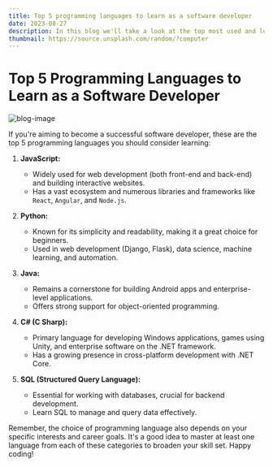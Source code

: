 ```yaml
---
title: Top 5 programming languages to learn as a software developer
date: 2023-08-27
description: In this blog we'll take a look at the top most used and loved programming languages around the world.
thumbnail: https://source.unsplash.com/random/?computer
---
```


# Top 5 Programming Languages to Learn as a Software Developer

![blog-image](https://res.cloudinary.com/dn6bzdlno/image/upload/v1693884568/Best-Programming-Languages-to-Start-Learning-Today_iptvhi.jpg)

If you're aiming to become a successful software developer, these are the top 5 programming languages you should consider learning:

1. **JavaScript:**

   - Widely used for web development (both front-end and back-end) and building interactive websites.
   - Has a vast ecosystem and numerous libraries and frameworks like `React`, `Angular`, and `Node.js`.

2. **Python:**

   - Known for its simplicity and readability, making it a great choice for beginners.
   - Used in web development (Django, Flask), data science, machine learning, and automation.

3. **Java:**

   - Remains a cornerstone for building Android apps and enterprise-level applications.
   - Offers strong support for object-oriented programming.

4. **C# (C Sharp):**

   - Primary language for developing Windows applications, games using Unity, and enterprise software on the .NET framework.
   - Has a growing presence in cross-platform development with .NET Core.

5. **SQL (Structured Query Language):**
   - Essential for working with databases, crucial for backend development.
   - Learn SQL to manage and query data effectively.

Remember, the choice of programming language also depends on your specific interests and career goals. It's a good idea to master at least one language from each of these categories to broaden your skill set. Happy coding!
